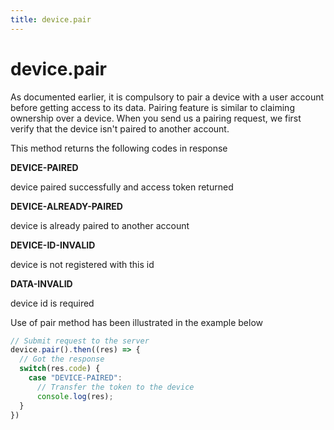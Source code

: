 ```yaml
---
title: device.pair
---
```


# device.pair

As documented earlier, it is compulsory to pair a device with a user account before getting access to its data. Pairing feature is similar to claiming ownership over a device. When you send us a pairing request, we first verify that the device isn't paired to another account.

This method returns the following codes in response

**DEVICE-PAIRED**

device paired successfully and access token returned

**DEVICE-ALREADY-PAIRED**

device is already paired to another account

**DEVICE-ID-INVALID**

device is not registered with this id

**DATA-INVALID**

device id is required

Use of pair method has been illustrated in the example below

```js
// Submit request to the server
device.pair().then((res) => {
  // Got the response
  switch(res.code) {
    case "DEVICE-PAIRED": 
      // Transfer the token to the device
      console.log(res);
  }
})
```